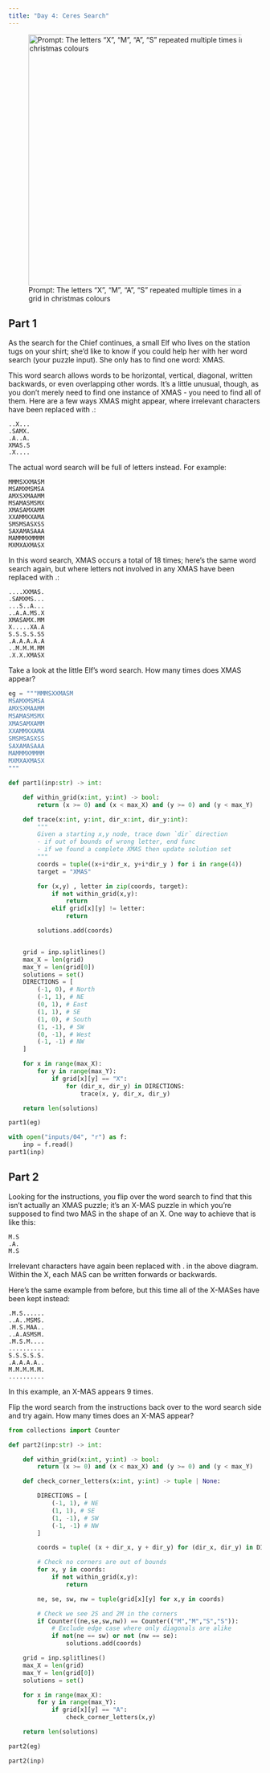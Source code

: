 ```yaml
---
title: "Day 4: Ceres Search"
---
```


![Prompt: The letters "X", "M", "A", "S" repeated multiple times in a grid in christmas colours](images/01.webp){width="500" fig-align="center"}

## Part 1

::: {.callout-note title="Puzzle Info" collapse="true"}
As the search for the Chief continues, a small Elf who lives on the station tugs on your shirt; she'd like to know if you could help her with her word search (your puzzle input). She only has to find one word: XMAS.

This word search allows words to be horizontal, vertical, diagonal, written backwards, or even overlapping other words. It's a little unusual, though, as you don't merely need to find one instance of XMAS - you need to find all of them. Here are a few ways XMAS might appear, where irrelevant characters have been replaced with .:

```
..X...
.SAMX.
.A..A.
XMAS.S
.X....
```

The actual word search will be full of letters instead. For example:

```
MMMSXXMASM
MSAMXMSMSA
AMXSXMAAMM
MSAMASMSMX
XMASAMXAMM
XXAMMXXAMA
SMSMSASXSS
SAXAMASAAA
MAMMMXMMMM
MXMXAXMASX
```

In this word search, XMAS occurs a total of 18 times; here's the same word search again, but where letters not involved in any XMAS have been replaced with .:

```
....XXMAS.
.SAMXMS...
...S..A...
..A.A.MS.X
XMASAMX.MM
X.....XA.A
S.S.S.S.SS
.A.A.A.A.A
..M.M.M.MM
.X.X.XMASX
```

Take a look at the little Elf's word search. How many times does XMAS appear?
:::

```python
eg = """MMMSXXMASM
MSAMXMSMSA
AMXSXMAAMM
MSAMASMSMX
XMASAMXAMM
XXAMMXXAMA
SMSMSASXSS
SAXAMASAAA
MAMMMXMMMM
MXMXAXMASX
"""

def part1(inp:str) -> int:

    def within_grid(x:int, y:int) -> bool:
        return (x >= 0) and (x < max_X) and (y >= 0) and (y < max_Y)

    def trace(x:int, y:int, dir_x:int, dir_y:int):
        """
        Given a starting x,y node, trace down `dir` direction
        - if out of bounds of wrong letter, end func
        - if we found a complete XMAS then update solution set
        """
        coords = tuple((x+i*dir_x, y+i*dir_y ) for i in range(4))
        target = "XMAS"

        for (x,y) , letter in zip(coords, target):
            if not within_grid(x,y):
                return
            elif grid[x][y] != letter:
                return

        solutions.add(coords)


    grid = inp.splitlines()
    max_X = len(grid)
    max_Y = len(grid[0])
    solutions = set()
    DIRECTIONS = [
        (-1, 0), # North
        (-1, 1), # NE
        (0, 1), # East
        (1, 1), # SE
        (1, 0), # South
        (1, -1), # SW
        (0, -1), # West
        (-1, -1) # NW
    ]

    for x in range(max_X):
        for y in range(max_Y):
            if grid[x][y] == "X":
                for (dir_x, dir_y) in DIRECTIONS:
                    trace(x, y, dir_x, dir_y)

    return len(solutions)

part1(eg)
```

```python
with open("inputs/04", "r") as f:
    inp = f.read()
part1(inp)
```


## Part 2

::: {.callout-note title="Puzzle Info" collapse="true"}
Looking for the instructions, you flip over the word search to find that this isn't actually an XMAS puzzle; it's an X-MAS puzzle in which you're supposed to find two MAS in the shape of an X. One way to achieve that is like this:

```
M.S
.A.
M.S
```

Irrelevant characters have again been replaced with . in the above diagram. Within the X, each MAS can be written forwards or backwards.

Here's the same example from before, but this time all of the X-MASes have been kept instead:

```
.M.S......
..A..MSMS.
.M.S.MAA..
..A.ASMSM.
.M.S.M....
..........
S.S.S.S.S.
.A.A.A.A..
M.M.M.M.M.
..........
```

In this example, an X-MAS appears 9 times.

Flip the word search from the instructions back over to the word search side and try again. How many times does an X-MAS appear?
:::


```python
from collections import Counter

def part2(inp:str) -> int:

    def within_grid(x:int, y:int) -> bool:
        return (x >= 0) and (x < max_X) and (y >= 0) and (y < max_Y)

    def check_corner_letters(x:int, y:int) -> tuple | None:

        DIRECTIONS = [
            (-1, 1), # NE
            (1, 1), # SE
            (1, -1), # SW
            (-1, -1) # NW
        ]

        coords = tuple( (x + dir_x, y + dir_y) for (dir_x, dir_y) in DIRECTIONS)

        # Check no corners are out of bounds
        for x, y in coords:
            if not within_grid(x,y):
                return

        ne, se, sw, nw = tuple(grid[x][y] for x,y in coords)

        # Check we see 2S and 2M in the corners
        if Counter((ne,se,sw,nw)) == Counter(("M","M","S","S")):
            # Exclude edge case where only diagonals are alike
            if not(ne == sw) or not (nw == se):
                solutions.add(coords)

    grid = inp.splitlines()
    max_X = len(grid)
    max_Y = len(grid[0])
    solutions = set()

    for x in range(max_X):
        for y in range(max_Y):
            if grid[x][y] == "A":
                check_corner_letters(x,y)

    return len(solutions)

part2(eg)
```


```python
part2(inp)
```